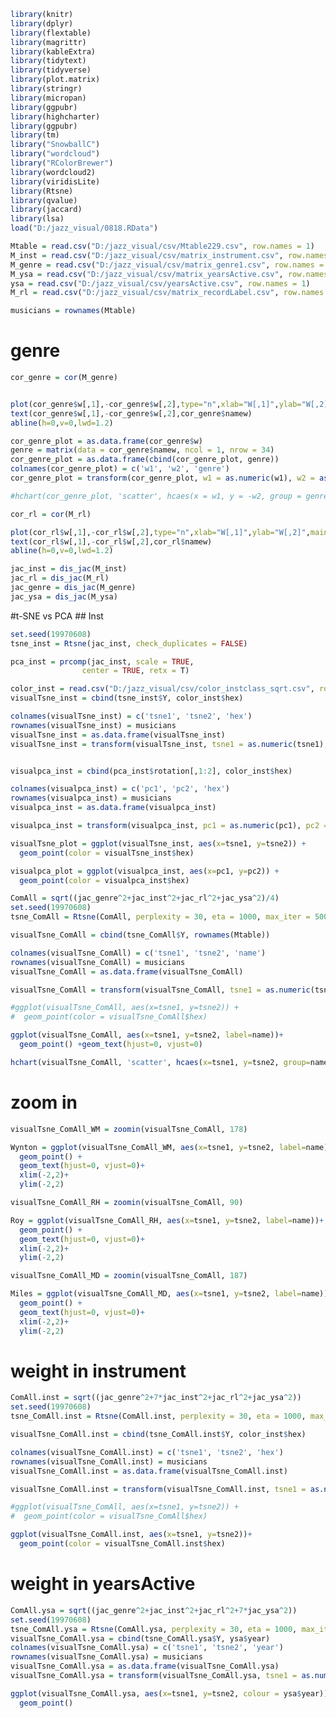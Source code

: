 ```r
library(knitr)
library(dplyr)
library(flextable)
library(magrittr)
library(kableExtra)
library(tidytext)
library(tidyverse)
library(plot.matrix)
library(stringr)
library(micropan)
library(ggpubr)
library(highcharter)
library(ggpubr)
library(tm)
library("SnowballC")
library("wordcloud")
library("RColorBrewer")
library(wordcloud2)
library(viridisLite)
library(Rtsne)
library(qvalue)
library(jaccard)
library(lsa)
load("D:/jazz_visual/0818.RData")
```

```r
Mtable = read.csv("D:/jazz_visual/csv/Mtable229.csv", row.names = 1)
M_inst = read.csv("D:/jazz_visual/csv/matrix_instrument.csv", row.names = 1)
M_genre = read.csv("D:/jazz_visual/csv/matrix_genre1.csv", row.names = 1)
M_ysa = read.csv("D:/jazz_visual/csv/matrix_yearsActive.csv", row.names = 1)
ysa = read.csv("D:/jazz_visual/csv/yearsActive.csv", row.names = 1)
M_rl = read.csv("D:/jazz_visual/csv/matrix_recordLabel.csv", row.names = 1)

musicians = rownames(Mtable)
```


# genre
```r
cor_genre = cor(M_genre)


plot(cor_genre$w[,1],-cor_genre$w[,2],type="n",xlab="W[,1]",ylab="W[,2]",main="Genre",cex.axis=1.2,cex.lab=1.2,cex.main=1.6)
text(cor_genre$w[,1],-cor_genre$w[,2],cor_genre$namew)
abline(h=0,v=0,lwd=1.2)

cor_genre_plot = as.data.frame(cor_genre$w)
genre = matrix(data = cor_genre$namew, ncol = 1, nrow = 34)
cor_genre_plot = as.data.frame(cbind(cor_genre_plot, genre))
colnames(cor_genre_plot) = c('w1', 'w2', 'genre')
cor_genre_plot = transform(cor_genre_plot, w1 = as.numeric(w1), w2 = as.numeric(w2))

#hchart(cor_genre_plot, 'scatter', hcaes(x = w1, y = -w2, group = genre))
```

```r
cor_rl = cor(M_rl)

plot(cor_rl$w[,1],-cor_rl$w[,2],type="n",xlab="W[,1]",ylab="W[,2]",main="Record Label",cex.axis=1.2,cex.lab=1.2,cex.main=1.6)
text(cor_rl$w[,1],-cor_rl$w[,2],cor_rl$namew)
abline(h=0,v=0,lwd=1.2)

```

```r
jac_inst = dis_jac(M_inst)
jac_rl = dis_jac(M_rl)
jac_genre = dis_jac(M_genre)
jac_ysa = dis_jac(M_ysa)
```

#t-SNE vs PCA
## Inst
```r
set.seed(19970608)
tsne_inst = Rtsne(jac_inst, check_duplicates = FALSE)

pca_inst = prcomp(jac_inst, scale = TRUE,
                center = TRUE, retx = T)

color_inst = read.csv("D:/jazz_visual/csv/color_instclass_sqrt.csv", row.names = 1)
visualTsne_inst = cbind(tsne_inst$Y, color_inst$hex)

colnames(visualTsne_inst) = c('tsne1', 'tsne2', 'hex')
rownames(visualTsne_inst) = musicians
visualTsne_inst = as.data.frame(visualTsne_inst)
visualTsne_inst = transform(visualTsne_inst, tsne1 = as.numeric(tsne1), tsne2 = as.numeric(tsne2))


visualpca_inst = cbind(pca_inst$rotation[,1:2], color_inst$hex)

colnames(visualpca_inst) = c('pc1', 'pc2', 'hex')
rownames(visualpca_inst) = musicians
visualpca_inst = as.data.frame(visualpca_inst)

visualpca_inst = transform(visualpca_inst, pc1 = as.numeric(pc1), pc2 = as.numeric(pc2))

visualTsne_plot = ggplot(visualTsne_inst, aes(x=tsne1, y=tsne2)) +
  geom_point(color = visualTsne_inst$hex)

visualpca_plot = ggplot(visualpca_inst, aes(x=pc1, y=pc2)) +
  geom_point(color = visualpca_inst$hex)
```


```r
ComAll = sqrt((jac_genre^2+jac_inst^2+jac_rl^2+jac_ysa^2)/4)
set.seed(19970608)
tsne_ComAll = Rtsne(ComAll, perplexity = 30, eta = 1000, max_iter = 5000, check_duplicates = FALSE)

visualTsne_ComAll = cbind(tsne_ComAll$Y, rownames(Mtable))

colnames(visualTsne_ComAll) = c('tsne1', 'tsne2', 'name')
rownames(visualTsne_ComAll) = musicians
visualTsne_ComAll = as.data.frame(visualTsne_ComAll)

visualTsne_ComAll = transform(visualTsne_ComAll, tsne1 = as.numeric(tsne1), tsne2 = as.numeric(tsne2))

#ggplot(visualTsne_ComAll, aes(x=tsne1, y=tsne2)) +
#  geom_point(color = visualTsne_ComAll$hex)

ggplot(visualTsne_ComAll, aes(x=tsne1, y=tsne2, label=name))+
  geom_point() +geom_text(hjust=0, vjust=0)

hchart(visualTsne_ComAll, 'scatter', hcaes(x=tsne1, y=tsne2, group=name))
```


# zoom in
```r
visualTsne_ComAll_WM = zoomin(visualTsne_ComAll, 178)

Wynton = ggplot(visualTsne_ComAll_WM, aes(x=tsne1, y=tsne2, label=name))+
  geom_point() +
  geom_text(hjust=0, vjust=0)+
  xlim(-2,2)+
  ylim(-2,2)

visualTsne_ComAll_RH = zoomin(visualTsne_ComAll, 90)

Roy = ggplot(visualTsne_ComAll_RH, aes(x=tsne1, y=tsne2, label=name))+
  geom_point() +
  geom_text(hjust=0, vjust=0)+
  xlim(-2,2)+
  ylim(-2,2)

visualTsne_ComAll_MD = zoomin(visualTsne_ComAll, 187)

Miles = ggplot(visualTsne_ComAll_MD, aes(x=tsne1, y=tsne2, label=name))+
  geom_point() +
  geom_text(hjust=0, vjust=0)+
  xlim(-2,2)+
  ylim(-2,2)
```


# weight in instrument
```r
ComAll.inst = sqrt((jac_genre^2+7*jac_inst^2+jac_rl^2+jac_ysa^2))
set.seed(19970608)
tsne_ComAll.inst = Rtsne(ComAll.inst, perplexity = 30, eta = 1000, max_iter = 5000, check_duplicates = FALSE)

visualTsne_ComAll.inst = cbind(tsne_ComAll.inst$Y, color_inst$hex)

colnames(visualTsne_ComAll.inst) = c('tsne1', 'tsne2', 'hex')
rownames(visualTsne_ComAll.inst) = musicians
visualTsne_ComAll.inst = as.data.frame(visualTsne_ComAll.inst)

visualTsne_ComAll.inst = transform(visualTsne_ComAll.inst, tsne1 = as.numeric(tsne1), tsne2 = as.numeric(tsne2))

#ggplot(visualTsne_ComAll, aes(x=tsne1, y=tsne2)) +
#  geom_point(color = visualTsne_ComAll$hex)

ggplot(visualTsne_ComAll.inst, aes(x=tsne1, y=tsne2))+
  geom_point(color = visualTsne_ComAll.inst$hex)

```


# weight in yearsActive
```r
ComAll.ysa = sqrt((jac_genre^2+jac_inst^2+jac_rl^2+7*jac_ysa^2))
set.seed(19970608)
tsne_ComAll.ysa = Rtsne(ComAll.ysa, perplexity = 30, eta = 1000, max_iter = 5000, check_duplicates = FALSE)
visualTsne_ComAll.ysa = cbind(tsne_ComAll.ysa$Y, ysa$year)
colnames(visualTsne_ComAll.ysa) = c('tsne1', 'tsne2', 'year')
rownames(visualTsne_ComAll.ysa) = musicians
visualTsne_ComAll.ysa = as.data.frame(visualTsne_ComAll.ysa)
visualTsne_ComAll.ysa = transform(visualTsne_ComAll.ysa, tsne1 = as.numeric(tsne1), tsne2 = as.numeric(tsne2))

ggplot(visualTsne_ComAll.ysa, aes(x=tsne1, y=tsne2, colour = ysa$year))+
  geom_point()

```